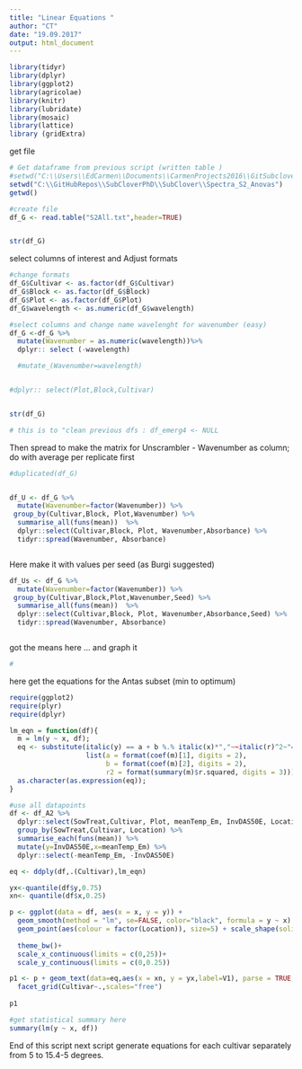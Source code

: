 ```yaml
---
title: "Linear Equations "
author: "CT"
date: "19.09.2017"
output: html_document
---
```



```r
library(tidyr)
library(dplyr)
library(ggplot2)
library(agricolae)
library(knitr)
library(lubridate)
library(mosaic)
library(lattice)
library (gridExtra)
```

get file 

```r
# Get dataframe from previous script (written table )
#setwd("C:\\Users\\EdCarmen\\Documents\\CarmenProjects2016\\GitSubclover\\Spectra_S2_Anovas")
setwd("C:\\GitHubRepos\\SubCloverPhD\\SubClover\\Spectra_S2_Anovas")
getwd()

#create file
df_G <- read.table("S2All.txt",header=TRUE)


str(df_G)

```

select columns of interest and Adjust formats 
```r

#change formats
df_G$Cultivar <- as.factor(df_G$Cultivar)
df_G$Block <- as.factor(df_G$Block)
df_G$Plot <- as.factor(df_G$Plot)
df_G$wavelength <- as.numeric(df_G$wavelength)

#select columns and change name wavelenght for wavenumber (easy)
df_G <-df_G %>%
  mutate(Wavenumber = as.numeric(wavelength))%>%
  dplyr:: select (-wavelength)

  #mutate_(Wavenumber=wavelength) 


#dplyr:: select(Plot,Block,Cultivar)


str(df_G)

# this is to "clean previous dfs : df_emerg4 <- NULL
```
Then spread to make the matrix for Unscrambler - Wavenumber as column; do with average per replicate first 

```r

#duplicated(df_G) 


df_U <- df_G %>%
  mutate(Wavenumber=factor(Wavenumber)) %>%
 group_by(Cultivar,Block, Plot,Wavenumber) %>%
  summarise_all(funs(mean))  %>%
  dplyr::select(Cultivar,Block, Plot, Wavenumber,Absorbance) %>%
  tidyr::spread(Wavenumber, Absorbance)



```

Here make it with values per seed (as Burgi suggested) 

```r
df_Us <- df_G %>%
  mutate(Wavenumber=factor(Wavenumber)) %>%
 group_by(Cultivar,Block,Plot,Wavenumber,Seed) %>%
  summarise_all(funs(mean))  %>%
  dplyr::select(Cultivar,Block, Plot, Wavenumber,Absorbance,Seed) %>%
  tidyr::spread(Wavenumber, Absorbance)



```

got the means here ... and graph it

```r



# 

```



here get the equations for the Antas subset (min to optimum)  

```r
require(ggplot2)
require(plyr)
require(dplyr)

lm_eqn = function(df){
  m = lm(y ~ x, df);
  eq <- substitute(italic(y) == a + b %.% italic(x)*","~~italic(r)^2~"="~r2, 
                   list(a = format(coef(m)[1], digits = 2), 
                        b = format(coef(m)[2], digits = 2), 
                        r2 = format(summary(m)$r.squared, digits = 3)))
  as.character(as.expression(eq));                 
}

#use all datapoints 
df <- df_A2 %>%
  dplyr::select(SowTreat,Cultivar, Plot, meanTemp_Em, InvDAS50E, Location) %>%
  group_by(SowTreat,Cultivar, Location) %>%
  summarise_each(funs(mean)) %>%
  mutate(y=InvDAS50E,x=meanTemp_Em) %>%
  dplyr::select(-meanTemp_Em, -InvDAS50E)

eq <- ddply(df,.(Cultivar),lm_eqn)

yx<-quantile(df$y,0.75)
xn<- quantile(df$x,0.25)

p <- ggplot(data = df, aes(x = x, y = y)) +
  geom_smooth(method = "lm", se=FALSE, color="black", formula = y ~ x) +
  geom_point(aes(colour = factor(Location)), size=5) + scale_shape(solid = FALSE)+ 
  
  theme_bw()+
  scale_x_continuous(limits = c(0,25))+
  scale_y_continuous(limits = c(0,0.25))

p1 <- p + geom_text(data=eq,aes(x = xn, y = yx,label=V1), parse = TRUE, inherit.aes=FALSE) + 
  facet_grid(Cultivar~.,scales="free")
  
p1
```


```r
#get statistical summary here 
summary(lm(y ~ x, df))
```



End of this script
next script generate equations for each cultivar separately from 5 to 15.4-5 degrees. 